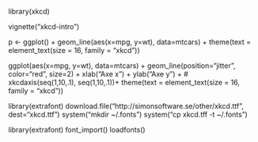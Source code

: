 library(xkcd)

vignette("xkcd-intro")

p <- ggplot() + geom_line(aes(x=mpg, y=wt), data=mtcars) +
  theme(text = element_text(size = 16, family = "xkcd"))



ggplot(aes(x=mpg, y=wt), data=mtcars) + 
  geom_line(position="jitter", color="red", size=2) + 
  xlab("Axe x") + ylab("Axe y") +
#  xkcdaxis(seq(1,10,.1), seq(1,10,.1))+
  theme(text = element_text(size = 16, family = "xkcd"))

library(extrafont)
download.file("http://simonsoftware.se/other/xkcd.ttf", dest="xkcd.ttf")
system("mkdir ~/.fonts")
system("cp xkcd.tff -t ~/.fonts")

library(extrafont)
font_import()
loadfonts()